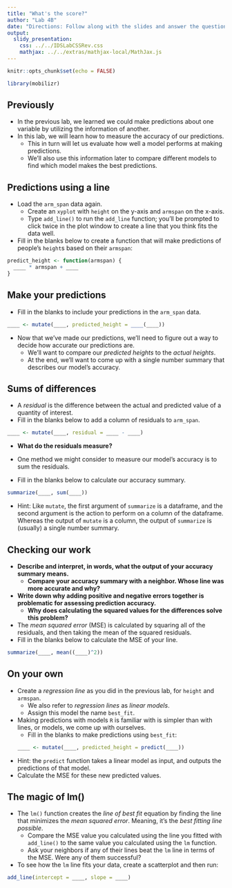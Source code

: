 ```yaml
---
title: "What's the score?"
author: "Lab 4B"
date: "Directions: Follow along with the slides and answer the questions in **red** font in your journal."
output: 
  slidy_presentation: 
    css: ../../IDSLabCSSRev.css
    mathjax: ../../extras/mathjax-local/MathJax.js
---
```


```r
knitr::opts_chunk$set(echo = FALSE)
```

```r
library(mobilizr)
```

## Previously

- In the previous lab, we learned we could make predictions about one variable by utilizing the information of another.
- In this lab, we will learn how to measure the accuracy of our predictions.
    - This in turn will let us evaluate how well a model performs at making predictions.
    - We'll also use this information later to compare different models to find which model makes the best predictions.


## Predictions using a line

- Load the `arm_span` data again.
    - Create an `xyplot` with `height` on the y-axis and `armspan` on the x-axis.
    - Type `add_line()` to run the `add_line` function; you'll be prompted to click twice in the plot window to create a line that you think fits the data well.
- Fill in the blanks below to create a function that will make predictions of people's `height`s based on their `armspan`:
```r
predict_height <- function(armspan) {
  ____ * armspan + ____
}
```


## Make your predictions

- Fill in the blanks to include your predictions in the `arm_span` data.
```r
____ <- mutate(____, predicted_height = ____(____))
```
- Now that we've made our predictions, we'll need to figure out a way to decide how accurate our predictions are.
    - We'll want to compare our _predicted heights_ to the _actual heights_.
    - At the end, we'll want to come up with a single number summary that describes our model's accuracy.


## Sums of differences

- A _residual_ is the difference between the actual and predicted value of a quantity of interest.
- Fill in the blanks below to add a column of residuals to `arm_span`.

```r
____ <- mutate(____, residual = ____ - ____)
```

- **What do the residuals measure?**

- One method we might consider to measure our model's accuracy is to sum the residuals.
- Fill in the blanks below to calculate our accuracy summary.

```r
summarize(____, sum(____))
```

- Hint: Like `mutate`, the first argument of `summarize` is a dataframe, and the second argument is the action to perform on a column of the dataframe. Whereas the output of `mutate` is a column, the output of `summarize` is (usually) a single number summary.

## Checking our work

- **Describe and interpret, in words, what the output of your accuracy summary means.**
    - **Compare your accuracy summary with a neighbor. Whose line was more accurate and why?**
- **Write down why adding positive and negative errors together is problematic for assessing prediction accuracy.**
    - **Why does calculating the squared values for the differences solve this problem?**
    
- The _mean squared error_ (MSE) is calculated by squaring all of the residuals, and then taking the mean of the squared residuals.
- Fill in the blanks below to calculate the MSE of your line.

```r
summarize(____, mean((____)^2))
```

## On your own

- Create a _regression line_ as you did in the previous lab, for `height` and `armspan`.
    - We also refer to _regression lines_ as _linear models_.
    - Assign this model the name `best_fit`. 
- Making predictions with models `R` is familiar with is simpler than with lines, or models, we come up with ourselves.
    - Fill in the blanks to make predictions using `best_fit`:
```r
____ <- mutate(____, predicted_height = predict(____))
```

- Hint: the `predict` function takes a linear model as input, and outputs the predictions of that model.
- Calculate the MSE for these new predicted values.


## The magic of lm()

- The `lm()` function creates the _line of best fit_ equation by finding the line that minimizes the _mean squared error_. Meaning, it's the _best fitting line possible_. 
    - Compare the MSE value you calculated using the line you fitted with `add_line()` to the same value you calculated using the `lm` function.
    - Ask your neighbors if any of their lines beat the `lm` line in terms of the MSE. Were any of them successful?
- To see how the `lm` line fits your data, create a scatterplot and then run:
```r
add_line(intercept = ____, slope = ____)
```

